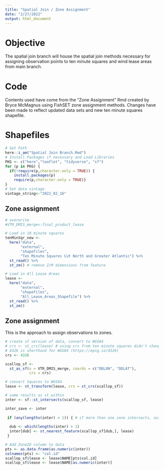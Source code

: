 ```yaml
---
title: "Spatial Join / Zone Assignment"
date: "2/27/2022"
output: html_document
---
```




# Objective 

The spatial join branch will house the spatial join methods necessary for assigning observation points to ten minute squares and wind lease areas from main branch. 


# Code 

Contents used have come from the "Zone Assignment" Rmd created by Bryce McMagnus using FishSET zone assignment methods. Changes have been made to reflect updated data sets and new ten minute squares shapefile.   



# Shapefiles  


```r
# Set Path
here::i_am("Spatial Join Branch.Rmd")
# Install Packages if necessary and Load Libraries
PKG <- c("here","leaflet", "tidyverse", "sf")
for (p in PKG) {
  if(!require(p,character.only = TRUE)) {
    install.packages(p)
    require(p,character.only = TRUE)}
}
# Set data vintage
vintage_string<-"2022_02_16"
```


## Zone assignment
```r


# overwrite 
#VTR_DMIS_merge<-final_product_lease

# Load in 10 minute squares
tenMinSqr_new <- 
  here("data",
       "external",
       "shapefiles",
       "Ten Minute Squares Cut North and Greater Atlantic") %>% 
  st_read() %>% 
  st_zm() # remove Z/M dimensions from feature

# Load in All Lease Areas 
lease <- 
  here("data",
       "external",
       "shapefiles",
       "All_Lease_Areas_Shapefile") %>% 
  st_read() %>% 
  st_zm()

```


## Zone assignment

This is the approach to assign observations to zones.
```r
# create sf version of data, convert to WGS84
# crs <- st_crs(lease) # using crs from ten minute squares didn't change results
# 4326 is shorthand for WGS84 (https://epsg.io/4326)
crs <- 4326

scallop_sf <- 
  st_as_sf(x = VTR_DMIS_merge, coords = c("DDLON", "DDLAT"), 
           crs = crs)

# convert Squares to WGS84 
lease <- st_transform(lease, crs = st_crs(scallop_sf))

# same results as st_within
inter <- sf::st_intersects(scallop_sf, lease)

inter_save <- inter 
 
 if (any(lengths(inter) > 1)) { # if more than one zone intersects, assign to closest zone
  
  dub <- which(lengths(inter) > 1)
  inter[dub] <- st_nearest_feature(scallop_sf[dub,], lease)
 }

# Add ZoneID column to data
pts <- as.data.frame(as.numeric(inter))
colnames(pts) <- "col.id"
scallop_sf$lease <- lease$NAME[pts$col.id]
scallop_sf$lease <- lease$NAME[as.numeric(inter)]
```


